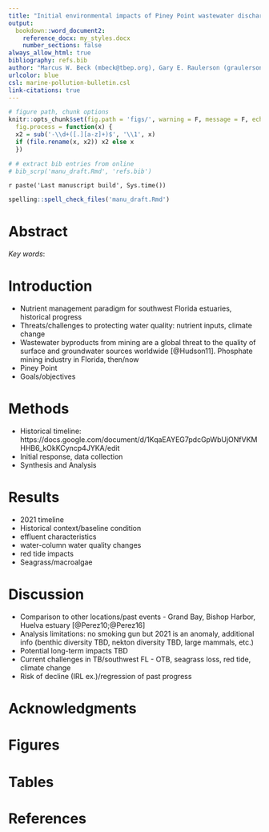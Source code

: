 ```yaml
---
title: "Initial environmental impacts of Piney Point wastewater discharge into Tampa Bay, Florida"
output: 
  bookdown::word_document2:
    reference_docx: my_styles.docx
    number_sections: false
always_allow_html: true
bibliography: refs.bib
author: "Marcus W. Beck (mbeck@tbep.org), Gary E. Raulerson (graulerson@tbep.org), Maya C. Burke (mburke@tbep.org), Joe Whalen (jwhalen@tbep.org), Sheila Scolaro (sscolar@tbep.org), Ed T. Sherwood (esherwood@tbep.org)"
urlcolor: blue
csl: marine-pollution-bulletin.csl
link-citations: true
---
```


```r
# figure path, chunk options
knitr::opts_chunk$set(fig.path = 'figs/', warning = F, message = F, echo = F, cache = F, dev.args = list(family = 'serif'), dpi = 300, warning = F,
  fig.process = function(x) {
  x2 = sub('-\\d+([.][a-z]+)$', '\\1', x)
  if (file.rename(x, x2)) x2 else x
  })

# # extract bib entries from online
# bib_scrp('manu_draft.Rmd', 'refs.bib')
```

`r paste('Last manuscript build', Sys.time())`

```r
spelling::spell_check_files('manu_draft.Rmd')
```

# Abstract

*Key words*: 

# Introduction

* Nutrient management paradigm for southwest Florida estuaries, historical progress
* Threats/challenges to protecting water quality: nutrient inputs, climate change
* Wastewater byproducts from mining are a global threat to the quality of surface and groundwater sources worldwide [@Hudson11].  Phosphate mining industry in Florida, then/now
* Piney Point
* Goals/objectives

# Methods

* Historical timeline: https://docs.google.com/document/d/1KqaEAYEG7pdcGpWbUjONfVKMHHB6_kOkKCyncp4JYKA/edit
* Initial response, data collection
* Synthesis and Analysis

# Results

* 2021 timeline
* Historical context/baseline condition
* effluent characteristics
* water-column water quality changes
* red tide impacts
* Seagrass/macroalgae

# Discussion

* Comparison to other locations/past events - Grand Bay, Bishop Harbor, Huelva estuary [@Perez10;@Perez16]
* Analysis limitations: no smoking gun but 2021 is an anomaly, additional info (benthic diversity TBD, nekton diversity TBD, large mammals, etc.)
* Potential long-term impacts TBD
* Current challenges in TB/southwest FL - OTB, seagrass loss, red tide, climate change
* Risk of decline (IRL ex.)/regression of past progress

# Acknowledgments

# Figures

# Tables

# References